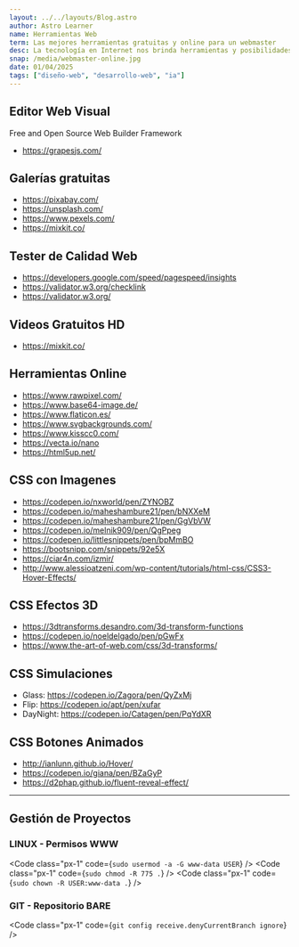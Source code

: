 ```yaml
---
layout: ../../layouts/Blog.astro
author: Astro Learner
name: Herramientas Web
term: Las mejores herramientas gratuitas y online para un webmaster
desc: La tecnología en Internet nos brinda herramientas y posibilidades que hacen más fácil nuestras tareas como desarrolladores web. 
snap: /media/webmaster-online.jpg
date: 01/04/2025
tags: ["diseño-web", "desarrollo-web", "ia"]
---
```


<base target="_blank"></base>

## Editor Web Visual

Free and Open Source Web Builder Framework
- https://grapesjs.com/

## Galerías gratuitas
- https://pixabay.com/
- https://unsplash.com/
- https://www.pexels.com/
- https://mixkit.co/

## Tester de Calidad Web
- https://developers.google.com/speed/pagespeed/insights
- https://validator.w3.org/checklink
- https://validator.w3.org/

## Videos Gratuitos HD
- https://mixkit.co/

## Herramientas Online
- https://www.rawpixel.com/
- https://www.base64-image.de/
- https://www.flaticon.es/
- https://www.svgbackgrounds.com/
- https://www.kisscc0.com/
- https://vecta.io/nano
- https://html5up.net/

## CSS con Imagenes
- https://codepen.io/nxworld/pen/ZYNOBZ
- https://codepen.io/maheshambure21/pen/bNXXeM
- https://codepen.io/maheshambure21/pen/GgVbVW
- https://codepen.io/melnik909/pen/QgPpeg
- https://codepen.io/littlesnippets/pen/bpMmBO
- https://bootsnipp.com/snippets/92e5X
- https://ciar4n.com/izmir/
- http://www.alessioatzeni.com/wp-content/tutorials/html-css/CSS3-Hover-Effects/

## CSS Efectos 3D
- https://3dtransforms.desandro.com/3d-transform-functions
- https://codepen.io/noeldelgado/pen/pGwFx
- https://www.the-art-of-web.com/css/3d-transforms/

## CSS Simulaciones
- Glass: https://codepen.io/Zagora/pen/QyZxMj
- Flip: https://codepen.io/apt/pen/xufar
- DayNight: https://codepen.io/Catagen/pen/PqYdXR


## CSS Botones Animados
- http://ianlunn.github.io/Hover/
- https://codepen.io/giana/pen/BZaGyP
- https://d2phap.github.io/fluent-reveal-effect/

---

## Gestión de Proyectos

### LINUX - Permisos WWW
<Code class="px-1" code={`sudo usermod -a -G www-data USER`} />
<Code class="px-1" code={`sudo chmod -R 775 .`} />
<Code class="px-1" code={`sudo chown -R USER:www-data .`} />

### GIT - Repositorio BARE
<Code class="px-1" code={`git config receive.denyCurrentBranch ignore`} />
